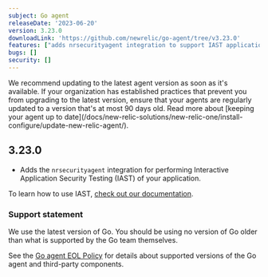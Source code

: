 ```yaml
---
subject: Go agent
releaseDate: '2023-06-20'
version: 3.23.0
downloadLink: 'https://github.com/newrelic/go-agent/tree/v3.23.0'
features: ["adds nrsecurityagent integration to support IAST application security testing"]
bugs: []    
security: []
---
```


<Callout variant="important">
We recommend updating to the latest agent version as soon as it's available. If your organization has established practices that prevent you from upgrading to the latest version, ensure that your agents are regularly updated to a version that's at most 90 days old. Read more about [keeping your agent up to date](/docs/new-relic-solutions/new-relic-one/install-configure/update-new-relic-agent/).
</Callout>

## 3.23.0
 * Adds the `nrsecurityagent` integration for performing Interactive Application Security Testing (IAST) of your application.

To learn how to use IAST, [check out our documentation](/docs/iast/introduction/).


### Support statement

We use the latest version of Go. You should be using no version of Go older than what is supported by the Go team themselves.

 See the [Go agent EOL Policy](/docs/apm/agents/go-agent/get-started/go-agent-eol-policy/) for details about supported versions of the Go agent and third-party components.


